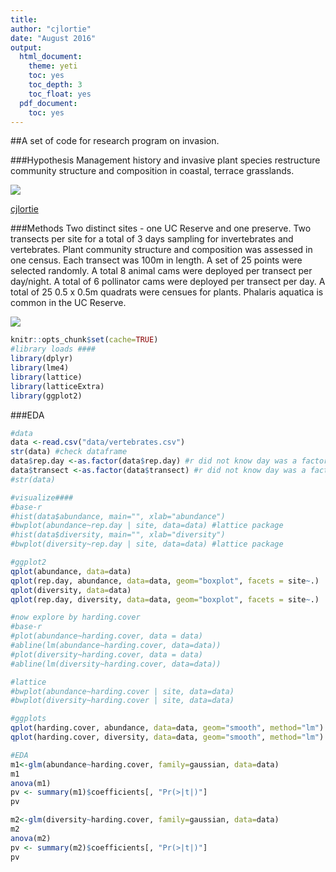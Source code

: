 ```yaml
---
title:
author: "cjlortie"
date: "August 2016"
output:
  html_document:
    theme: yeti
    toc: yes
    toc_depth: 3
    toc_float: yes
  pdf_document:
    toc: yes
---
```

##A set of code for research program on invasion.

###Hypothesis
Management history and invasive plant species restructure community structure and composition in coastal, terrace grasslands.

![](./sampling.jpg)

[cjlortie](http://christopherlortie.info)

###Methods
Two distinct sites - one UC Reserve and one preserve.
Two transects per site for a total of 3 days sampling for invertebrates and vertebrates.
Plant community structure and composition was assessed in one census.
Each transect was 100m in length.  A set of 25 points were selected randomly.
A total 8 animal cams were deployed per transect per day/night.
A total of 6 pollinator cams were deployed per transect per day.
A total of 25 0.5 x 0.5m quadrats were censues for plants.
Phalaris aquatica is common in the UC Reserve.

![](./pa.jpg)

```r
knitr::opts_chunk$set(cache=TRUE)
#library loads ####
library(dplyr)
library(lme4)
library(lattice)
library(latticeExtra)
library(ggplot2)

```
###EDA
```r

#data
data <-read.csv("data/vertebrates.csv")
str(data) #check dataframe
data$rep.day <-as.factor(data$rep.day) #r did not know day was a factor
data$transect <-as.factor(data$transect) #r did not know day was a factor
#str(data)

#visualize####
#base-r
#hist(data$abundance, main="", xlab="abundance")
#bwplot(abundance~rep.day | site, data=data) #lattice package
#hist(data$diversity, main="", xlab="diversity")
#bwplot(diversity~rep.day | site, data=data) #lattice package

#ggplot2
qplot(abundance, data=data)
qplot(rep.day, abundance, data=data, geom="boxplot", facets = site~.)
qplot(diversity, data=data)
qplot(rep.day, diversity, data=data, geom="boxplot", facets = site~.)

#now explore by harding.cover
#base-r
#plot(abundance~harding.cover, data = data)
#abline(lm(abundance~harding.cover, data=data))
#plot(diversity~harding.cover, data = data)
#abline(lm(diversity~harding.cover, data=data))

#lattice
#bwplot(abundance~harding.cover | site, data=data)
#bwplot(diversity~harding.cover | site, data=data)

#ggplots
qplot(harding.cover, abundance, data=data, geom="smooth", method="lm")
qplot(harding.cover, diversity, data=data, geom="smooth", method="lm")

#EDA
m1<-glm(abundance~harding.cover, family=gaussian, data=data)
m1
anova(m1)
pv <- summary(m1)$coefficients[, "Pr(>|t|)"] 
pv

m2<-glm(diversity~harding.cover, family=gaussian, data=data)
m2
anova(m2)
pv <- summary(m2)$coefficients[, "Pr(>|t|)"] 
pv

```
